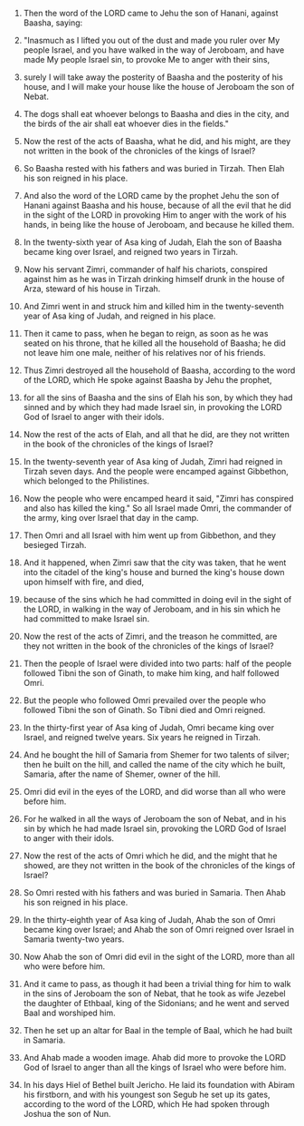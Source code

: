 
1. Then the word of the LORD came to Jehu the son of Hanani, against Baasha, saying:

2. "Inasmuch as I lifted you out of the dust and made you ruler over My people Israel, and you have walked in the way of Jeroboam, and have made My people Israel sin, to provoke Me to anger with their sins,

3. surely I will take away the posterity of Baasha and the posterity of his house, and I will make your house like the house of Jeroboam the son of Nebat.

4. The dogs shall eat whoever belongs to Baasha and dies in the city, and the birds of the air shall eat whoever dies in the fields."

5. Now the rest of the acts of Baasha, what he did, and his might, are they not written in the book of the chronicles of the kings of Israel?

6. So Baasha rested with his fathers and was buried in Tirzah. Then Elah his son reigned in his place.

7. And also the word of the LORD came by the prophet Jehu the son of Hanani against Baasha and his house, because of all the evil that he did in the sight of the LORD in provoking Him to anger with the work of his hands, in being like the house of Jeroboam, and because he killed them.

8. In the twenty-sixth year of Asa king of Judah, Elah the son of Baasha became king over Israel, and reigned two years in Tirzah.

9. Now his servant Zimri, commander of half his chariots, conspired against him as he was in Tirzah drinking himself drunk in the house of Arza, steward of his house in Tirzah.

10. And Zimri went in and struck him and killed him in the twenty-seventh year of Asa king of Judah, and reigned in his place.

11. Then it came to pass, when he began to reign, as soon as he was seated on his throne, that he killed all the household of Baasha; he did not leave him one male, neither of his relatives nor of his friends.

12. Thus Zimri destroyed all the household of Baasha, according to the word of the LORD, which He spoke against Baasha by Jehu the prophet,

13. for all the sins of Baasha and the sins of Elah his son, by which they had sinned and by which they had made Israel sin, in provoking the LORD God of Israel to anger with their idols.

14. Now the rest of the acts of Elah, and all that he did, are they not written in the book of the chronicles of the kings of Israel?

15. In the twenty-seventh year of Asa king of Judah, Zimri had reigned in Tirzah seven days. And the people were encamped against Gibbethon, which belonged to the Philistines.

16. Now the people who were encamped heard it said, "Zimri has conspired and also has killed the king." So all Israel made Omri, the commander of the army, king over Israel that day in the camp.

17. Then Omri and all Israel with him went up from Gibbethon, and they besieged Tirzah.

18. And it happened, when Zimri saw that the city was taken, that he went into the citadel of the king's house and burned the king's house down upon himself with fire, and died,

19. because of the sins which he had committed in doing evil in the sight of the LORD, in walking in the way of Jeroboam, and in his sin which he had committed to make Israel sin.

20. Now the rest of the acts of Zimri, and the treason he committed, are they not written in the book of the chronicles of the kings of Israel?

21. Then the people of Israel were divided into two parts: half of the people followed Tibni the son of Ginath, to make him king, and half followed Omri.

22. But the people who followed Omri prevailed over the people who followed Tibni the son of Ginath. So Tibni died and Omri reigned.

23. In the thirty-first year of Asa king of Judah, Omri became king over Israel, and reigned twelve years. Six years he reigned in Tirzah.

24. And he bought the hill of Samaria from Shemer for two talents of silver; then he built on the hill, and called the name of the city which he built, Samaria, after the name of Shemer, owner of the hill.

25. Omri did evil in the eyes of the LORD, and did worse than all who were before him.

26. For he walked in all the ways of Jeroboam the son of Nebat, and in his sin by which he had made Israel sin, provoking the LORD God of Israel to anger with their idols.

27. Now the rest of the acts of Omri which he did, and the might that he showed, are they not written in the book of the chronicles of the kings of Israel?

28. So Omri rested with his fathers and was buried in Samaria. Then Ahab his son reigned in his place.

29. In the thirty-eighth year of Asa king of Judah, Ahab the son of Omri became king over Israel; and Ahab the son of Omri reigned over Israel in Samaria twenty-two years.

30. Now Ahab the son of Omri did evil in the sight of the LORD, more than all who were before him.

31. And it came to pass, as though it had been a trivial thing for him to walk in the sins of Jeroboam the son of Nebat, that he took as wife Jezebel the daughter of Ethbaal, king of the Sidonians; and he went and served Baal and worshiped him.

32. Then he set up an altar for Baal in the temple of Baal, which he had built in Samaria.

33. And Ahab made a wooden image. Ahab did more to provoke the LORD God of Israel to anger than all the kings of Israel who were before him.

34. In his days Hiel of Bethel built Jericho. He laid its foundation with Abiram his firstborn, and with his youngest son Segub he set up its gates, according to the word of the LORD, which He had spoken through Joshua the son of Nun.


